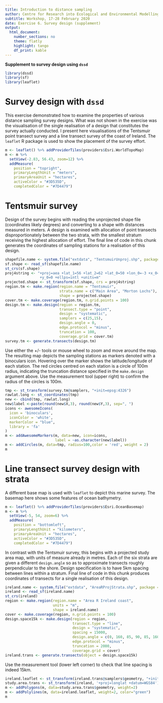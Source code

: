 ---
title: Introduction to distance sampling
author: Centre for Research into Ecological and Environmental Modelling  **University of St Andrews**
subtitle: Workshop, 17-28 February 2020
date: Exercise 6. Survey design (supplement)
output: 
  html_document:
    number_sections: no
    theme: flatly
    highlight: tango
    df_print: kable
---
  
<div class="alert  alert-success">
  <strong>Supplement to survey design using `dssd`</strong>
</div>

```{r setup, echo=FALSE, message=FALSE}
library(dssd)
library(sf)
library(leaflet)
```

# Survey design with `dssd`

This exercise demonstrated how to examine the properties of various distance sampling survey designs.  What was not shown in the exercise was the visualisation of the single realisation of a design that constitutes the survey actually conducted.  I present here visualisations of the Tentsmuir point transect survey and a line transect survey of the coast of Ireland.  The `leaflet` R package is used to show the placement of the survey effort.

```{r tenleaf1, echo=FALSE}
m <- leaflet() %>% addProviderTiles(providers$Esri.WorldTopoMap)
m <- m %>% 
  setView(-2.83, 56.43, zoom=12) %>%
  addMeasure(
    position = "topright",
    primaryLengthUnit = "meters",
    primaryAreaUnit = "hectares",
    activeColor = "#3D535D",
    completedColor = "#7D4479")
```

# Tentsmuir survey

Design of the survey begins with reading the unprojected shape file (coordinates likely degrees) and converting to a shape with distances measured in meters.  A design is examined with allocation of point transects disproportionately between the two strata, with the smallest stratum receiving the highest allocation of effort.  The final line of code in this chunk generates the coordinates of sampling stations for a realisation of this design.

```{r tendesign, message=FALSE}
shapefile.name <- system.file("extdata", "TentsmuirUnproj.shp", package = "dssd")
sf.shape <- read_sf(shapefile.name)
st_crs(sf.shape)
proj4string <- "+proj=aea +lat_1=56 +lat_2=62 +lat_0=50 +lon_0=-3 +x_0=0 
                +y_0=0 +ellps=intl +units=m"
projected.shape <- st_transform(sf.shape, crs = proj4string)
region.tm <- make.region(region.name = "Tentsmuir",
                         strata.name = c("Main Area", "Morton Lochs"),
                         shape = projected.shape)
cover.tm <- make.coverage(region.tm, n.grid.points = 100)
design.tm <- make.design(region = region.tm,
                         transect.type = "point",
                         design = "systematic",
                         samplers = c(25,15),
                         design.angle = 0,
                         edge.protocol = "minus",
                         truncation = 100,
                         coverage.grid = cover.tm)
survey.tm <- generate.transects(design.tm)
```

Use either the +/- tools or mouse wheel to zoom and move around the map.  The resulting map depicts the sampling stations as markers denoted with a binoculars icon.  Hovering over the marker shows the latitude/longitude of each station.  The red circles centred on each station is a circle of 100m radius, indicating the truncation distance specified in the `make.design` argument above.  Use the measurement tool (upper right) to confirm the radius of the circles is 100m.

```{r tenfinish, fig.cap="Tentsmuir study design, measuring tool top right.", echo=FALSE}
tmp <- st_transform(survey.tm@samplers, "+init=epsg:4326")
rawlat.long <- st_coordinates(tmp)
new <- cbind(tmp, rawlat.long)
new$label <-paste(round(new$X,3), round(new$Y,3), sep=", ")
icons <- awesomeIcons(
  icon = 'binoculars',
  iconColor = 'white',
  markerColor = "blue",
  library = 'fa'
)
m <- addAwesomeMarkers(m, data=new, icon=icons, 
                       label = ~as.character(new$label))
m <- addCircles(m, data=tmp, radius=100,color = 'red', weight = 2)
m
```

# Line transect survey design with strata

A different base map is used with `leaflet` to depict this marine survey.  The basemap here shows some features of ocean bathymetry.

```{r irelandsetup, echo=FALSE}
m <- leaflet() %>% addProviderTiles(providers$Esri.OceanBasemap)
m <- m %>% 
  setView(-5, 54, zoom=6) %>%
  addMeasure(
    position = "bottomleft",
    primaryLengthUnit = "kilometers",
    primaryAreaUnit = "hectares",
    activeColor = "#3D535D",
    completedColor = "#7D4479")
```

In contrast with the Tentsmuir survey, this begins with a projected study area map, with units of measure already in metres.  Each of the six strata are given a different `design.angle` so as to approximate transects roughly perpendicular to the shore.  Design specification is to have 5km spacing between lines within a stratum.  Final line of code in this chunk produces coordinates of transects for a single realisation of this design.

```{r irelanddesign, message=FALSE, warning=FALSE}
ireland.name <- system.file("extdata", "AreaRProjStrata.shp", package = "dssd")
ireland <- read_sf(ireland.name)
st_crs(ireland)
region <- make.region(region.name = "Area R Ireland coast",
                      units = "m",
                      shape = ireland.name)
cover <- make.coverage(region, n.grid.points = 100)
design.space15k <- make.design(region = region,
                               transect.type = "line",
                               design = "systematic",
                               spacing = 15000,
                               design.angle = c(0, 160, 85, 90, 85, 160),
                               edge.protocol = "minus",
                               truncation = 2000,
                               coverage.grid = cover)
ireland.trans <- generate.transects(object = design.space15k)
```

Use the measurement tool (lower left corner) to check that line spacing is indeed 15km.

```{r irelandout, fig.cap="Multiple strata for Irish survey.", echo=FALSE}
ireland.leaflet <- st_transform(ireland.trans@samplers$geometry, "+init=epsg:4326")
study.area.trans <- st_transform(ireland, '+proj=longlat +datum=WGS84')
m <- addPolygons(m, data=study.area.trans$geometry, weight=2)
m <- addPolylines(m, data=ireland.leaflet, weight=2, color="green")
m
```
